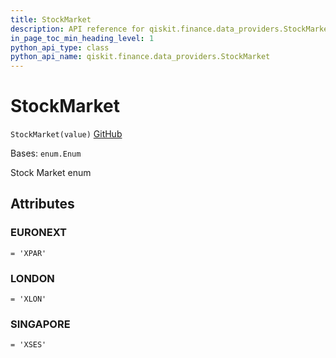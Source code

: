 ```yaml
---
title: StockMarket
description: API reference for qiskit.finance.data_providers.StockMarket
in_page_toc_min_heading_level: 1
python_api_type: class
python_api_name: qiskit.finance.data_providers.StockMarket
---
```


# StockMarket

<span id="qiskit.finance.data_providers.StockMarket" />

`StockMarket(value)` [GitHub](https://github.com/qiskit-community/qiskit-aqua/tree/stable/0.9/qiskit/finance/data_providers/_base_data_provider.py "view source code")

Bases: `enum.Enum`

Stock Market enum

## Attributes

<span id="qiskit.finance.data_providers.StockMarket.EURONEXT" />

### EURONEXT

`= 'XPAR'`

<span id="qiskit.finance.data_providers.StockMarket.LONDON" />

### LONDON

`= 'XLON'`

<span id="qiskit.finance.data_providers.StockMarket.SINGAPORE" />

### SINGAPORE

`= 'XSES'`


